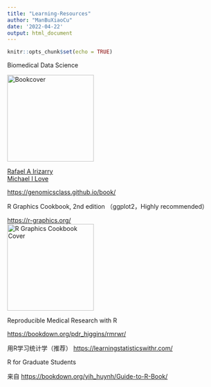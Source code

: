 ```yaml
---
title: "Learning-Resources"
author: "ManBuXiaoCu"
date: '2022-04-22'
output: html_document
---
```


```r
knitr::opts_chunk$set(echo = TRUE)
```

Biomedical Data Science

[![Bookcover](https://d2sofvawe08yqg.cloudfront.net/dataanalysisforthelifesciences/s_hero2x?1620484418){width="200"}](https://leanpub.com/dataanalysisforthelifesciences/)

[Rafael A Irizarry](https://leanpub.com/u/rafalab)\
[Michael I Love](https://leanpub.com/u/mikelove1)\

<https://genomicsclass.github.io/book/>\

R Graphics Cookbook, 2nd edition （ggplot2，Highly recommended）

<https://r-graphics.org/>\
[![R Graphics Cookbook Cover](https://r-graphics.org/cover.jpg){width="200"}](https://r-graphics.org/)

Reproducible Medical Research with R

<https://bookdown.org/pdr_higgins/rmrwr/>\

用R学习统计学（推荐） <https://learningstatisticswithr.com/>\

R for Graduate Students

来自 <https://bookdown.org/yih_huynh/Guide-to-R-Book/>\
